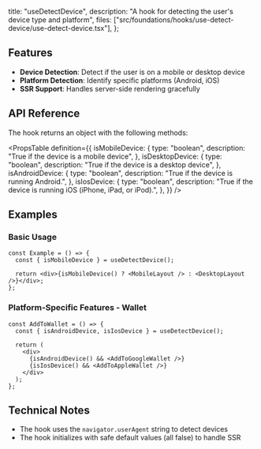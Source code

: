   title: "useDetectDevice",
  description: "A hook for detecting the user's device type and platform",
  files: ["src/foundations/hooks/use-detect-device/use-detect-device.tsx"],
};

## Features

- **Device Detection**: Detect if the user is on a mobile or desktop device
- **Platform Detection**: Identify specific platforms (Android, iOS)
- **SSR Support**: Handles server-side rendering gracefully

## API Reference

The hook returns an object with the following methods:

<PropsTable
  definition={{
    isMobileDevice: {
      type: "boolean",
      description: "True if the device is a mobile device",
    },
    isDesktopDevice: {
      type: "boolean",
      description: "True if the device is a desktop device",
    },
    isAndroidDevice: {
      type: "boolean",
      description: "True if the device is running Android.",
    },
    isIosDevice: {
      type: "boolean",
      description: "True if the device is running iOS (iPhone, iPad, or iPod).",
    },
  }}
/>

## Examples

### Basic Usage

```tsx
const Example = () => {
  const { isMobileDevice } = useDetectDevice();

  return <div>{isMobileDevice() ? <MobileLayout /> : <DesktopLayout />}</div>;
};
```

### Platform-Specific Features - Wallet

```tsx
const AddToWallet = () => {
  const { isAndroidDevice, isIosDevice } = useDetectDevice();

  return (
    <div>
      {isAndroidDevice() && <AddToGoogleWallet />}
      {isIosDevice() && <AddToAppleWallet />}
    </div>
  );
};
```

## Technical Notes

- The hook uses the `navigator.userAgent` string to detect devices
- The hook initializes with safe default values (all false) to handle SSR
